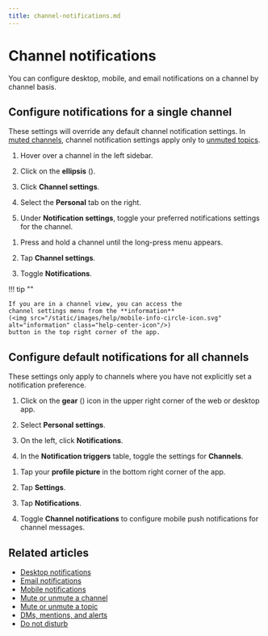 ```yaml
---
title: channel-notifications.md
---
```


# Channel notifications

You can configure desktop, mobile, and email notifications on a channel by
channel basis.

## Configure notifications for a single channel

These settings will override any default channel notification settings. In [muted
channels](/help/mute-a-channel), channel notification settings apply only to
[unmuted topics](/help/mute-a-topic).

<Tabs>
<TabItem label="desktop-web">

1. Hover over a channel in the left sidebar.

1. Click on the **ellipsis** (<i class="zulip-icon zulip-icon-more-vertical"></i>).




1. Click **Channel settings**.


1. Select the **Personal** tab on the right.




1. Under **Notification settings**, toggle your preferred
   notifications settings for the channel.

</TabItem>
<TabItem label="mobile">

1. Press and hold a channel until the long-press menu appears.




1. Tap **Channel settings**.

1. Toggle **Notifications**.


!!! tip ""

    If you are in a channel view, you can access the
    channel settings menu from the **information**
    (<img src="/static/images/help/mobile-info-circle-icon.svg" alt="information" class="help-center-icon"/>)
    button in the top right corner of the app.

</TabItem>
</Tabs>

## Configure default notifications for all channels

These settings only apply to channels where you have not
explicitly set a notification preference.

<Tabs>
<TabItem label="desktop-web">

1. Click on the **gear** (<i class="zulip-icon zulip-icon-gear"></i>) icon in the upper
   right corner of the web or desktop app.

1. Select **Personal settings**.

1. On the left, click **Notifications**.



1. In the **Notification triggers** table,
   toggle the settings for **Channels**.

</TabItem>
<TabItem label="mobile">

1. Tap your **profile picture** in the bottom right corner of the app.




1. Tap **Settings**.

1. Tap **Notifications**.

1. Toggle **Channel notifications** to configure mobile push notifications for
   channel messages.

</TabItem>
</Tabs>

## Related articles

* [Desktop notifications](/help/desktop-notifications)
* [Email notifications](/help/email-notifications)
* [Mobile notifications](/help/mobile-notifications)
* [Mute or unmute a channel](/help/mute-a-channel)
* [Mute or unmute a topic](/help/mute-a-topic)
* [DMs, mentions, and alerts](/help/dm-mention-alert-notifications)
* [Do not disturb](/help/do-not-disturb)


